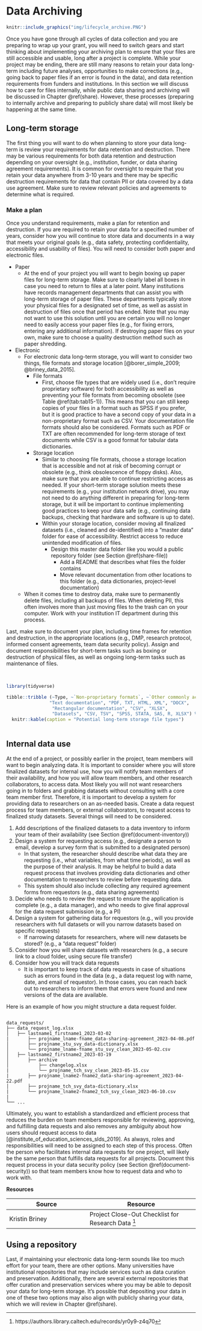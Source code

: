 # Data Archiving {#store-long}

```r

knitr::include_graphics("img/lifecycle_archive.PNG")

```

Once you have gone through all cycles of data collection and you are preparing to wrap up your grant, you will need to switch gears and start thinking about implementing your archiving plan to ensure that your files are still accessible and usable, long after a project is complete. While your project may be ending, there are still many reasons to retain your data long-term including future analyses, opportunities to make corrections (e.g., going back to paper files if an error is found in the data), and data retention requirements from funders and institutions. In this section we will discuss how to care for files internally, while public data sharing and archiving will be discussed in Chapter \@ref(share). However, these processes (preparing to internally archive and preparing to publicly share data) will most likely be happening at the same time.

## Long-term storage

The first thing you will want to do when planning to store your data long-term is review your requirements for data retention and destruction. There may be various requirements for both data retention and destruction depending on your oversight (e.g., institution, funder, or data sharing agreement requirements). It is common for oversight to require that you retain your data anywhere from 3-10 years and there may be specific destruction requirements for data that contain PII or data covered by a data use agreement. Make sure to review relevant policies and agreements to determine what is required.

### Make a plan 

Once you understand requirements, make a plan for retention and destruction. If you are required to retain your data for a specified number of years, consider how you will continue to store data and documents in a way that meets your original goals (e.g., data safety, protecting confidentiality, accessibility and usability of files). You will need to consider both paper and electronic files.

  - Paper
    - At the end of your project you will want to begin boxing up paper files for long-term storage. Make sure to clearly label all boxes in case you need to return to files at a later point. Many institutions have records management departments that can assist you with long-term storage of paper files. These departments typically store your physical files for a designated set of time, as well as assist in destruction of files once that period has ended. Note that you may not want to use this solution until you are certain you will no longer need to easily access your paper files (e.g., for fixing errors, entering any additional information). If destroying paper files on your own, make sure to choose a quality destruction method such as paper shredding.
  - Electronic
    - For electronic data long-term storage, you will want to consider two things, file formats and storage location [@borer_simple_2009; @briney_data_2015].
      - File formats 
        - First, choose file types that are widely used (i.e., don't require proprietary software) for both accessibility as well as preventing your file formats from becoming obsolete (see Table \@ref(tab:tab15-1)). This means that you can still keep copies of your files in a format such as SPSS if you prefer, but it is good practice to have a second copy of your data in a non-proprietary format such as CSV. Your documentation file formats should also be considered. Formats such as PDF or TXT are often recommended for long-term storage of text documents while CSV is a good format for tabular data dictionaries.
      - Storage location
        - Similar to choosing file formats, choose a storage location that is accessible and not at risk of becoming corrupt or obsolete (e.g., think obsolescence of floppy disks). Also, make sure that you are able to continue restricting access as needed. If your short-term storage solution meets these requirements (e.g., your institution network drive), you may not need to do anything different in preparing for long-term storage, but it will be important to continue implementing good practices to keep your data safe (e.g., continuing data backups, checking that hardware and software is up to date).  
        - Within your storage location, consider moving all finalized datasets (i.e., cleaned and de-identified) into a "master data" folder for ease of accessibility. Restrict access to reduce unintended modification of files.
          - Design this master data folder like you would a public repository folder (see Section \@ref(share-file))
            - Add a README that describes what files the folder contains
            - Move relevant documentation from other locations to this folder (e.g., data dictionaries, project-level documentation)
    - When it comes time to destroy data, make sure to permanently delete files, including all backups of files. When deleting PII, this often involves more than just moving files to the trash can on your computer. Work with your institution IT department during this process.

Last, make sure to document your plan, including time frames for retention and destruction, in the appropriate locations (e.g., DMP, research protocol, informed consent agreements, team data security policy). Assign and document responsibilities for short-term tasks such as boxing or destruction of physical files, as well as ongoing long-term tasks such as maintenance of files.

<br>

```r

library(tidyverse)

tibble::tribble (~Type, ~`Non-proprietary formats`, ~`Other commonly accepted formats`,
                "Text documentation", "PDF, TXT, HTML, XML", "DOCX",
                 "Rectangular documentation", "CSV", "XLSX",
                 "Datasets", "CSV, TSV", "SPSS, STATA, SAS, R, XLSX") %>%
  knitr::kable(caption = "Potential long-term storage file types")
  
```

## Internal data use {#store-long-use}

At the end of a project, or possibly earlier in the project, team members will want to begin analyzing data. It is important to consider where you will store finalized datasets for internal use, how you will notify team members of their availability, and how you will allow team members, and other research collaborators, to access data. Most likely you will not want researchers going in to folders and grabbing datasets without consulting with a core team member first. Therefore, it is important to develop a system for providing data to researchers on an as-needed basis. Create a data request process for team members, or external collaborators, to request access to finalized study datasets. Several things will need to be considered.

1. Add descriptions of the finalized datasets to a data inventory to inform your team of their availability (see Section \@ref(document-inventory))  
2. Design a system for requesting access (e.g., designate a person to email, develop a survey form that is submitted to a designated person)
    - In that system, the researcher should describe what data they are requesting (i.e., what variables, from what time periods), as well as the purpose of their analysis. It may be helpful to build a data request process that involves providing data dictionaries and other documentation to researchers to review before requesting data.
    - This system should also include collecting any required agreement forms from requestors (e.g., data sharing agreements)
3. Decide who needs to review the request to ensure the application is complete (e.g., a data manager), and who needs to give final approval for the data request submission (e.g., a PI)
4. Design a system for gathering data for requestors (e.g., will you provide researchers with full datasets or will you narrow datasets based on specific requests)
    - If narrowing datasets for researchers, where will new datasets be stored? (e.g., a "data request" folder)
5. Consider how you will share datasets with researchers (e.g., a secure link to a cloud folder, using secure file transfer)
6. Consider how you will track data requests
    - It is important to keep track of data requests in case of situations such as errors found in the data (e.g., a data request log with name, date, and email of requestor). In those cases, you can reach back out to researchers to inform them that errors were found and new versions of the data are available.

Here is an example of how you might structure a data request folder.
  
```

data_requests/
├── data_request_log.xlsx
│   ├── lastname1_firstname1_2023-03-02
|       ├── projname_lname-fname_data-sharing-agreement_2023-04-08.pdf
│       ├── projname_stu_svy_data-dictionary.xlsx
│       └── projname_lname-fname_stu_svy_clean_2023-05-02.csv
│   ├── lastname2_firstname2_2023-03-19
│       ├── archive
│           ├── changelog.xlsx
|           └── projname_tch_svy_clean_2023-05-15.csv
|       ├── projname_lname2-fname2_data-sharing-agreement_2023-04-22.pdf
│       ├── projname_tch_svy_data-dictionary.xlsx
|       └── projname_lname2-fname2_tch_svy_clean_2023-06-10.csv
|   
└── ...

```

Ultimately, you want to establish a standardized and efficient process that reduces the burden on team members responsible for reviewing, approving, and fulfilling data requests and also removes any ambiguity about how users should request access to data [@institute_of_education_sciences_slds_2019]. As always, roles and responsibilities will need to be assigned to each step of this process. Often the person who facilitates internal data requests for one project, will likely be the same person that fulfills data requests for all projects. Document this request process in your data security policy (see Section \@ref(document-security)) so that team members know how to request data and who to work with.

**Resources**

|Source|Resource|
|--------|-----------|
|Kristin Briney |Project Close-Out Checklist for Research Data ^[https://authors.library.caltech.edu/records/yr0y9-z4q70]|

## Using a repository

Last, if maintaining your electronic data long-term sounds like too much effort for your team, there are other options. Many universities have institutional repositories that may include services such as data curation and preservation. Additionally, there are several external repositories that offer curation and preservation services where you may be able to deposit your data for long-term storage. It's possible that depositing your data in one of these two options may also align with publicly sharing your data, which we will review in Chapter \@ref(share).
  